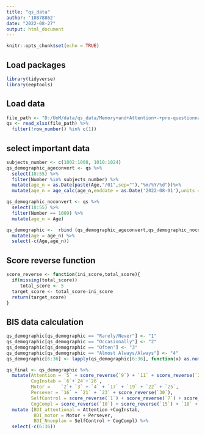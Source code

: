 ```yaml
---
title: "qs_data"
author: '10878862'
date: "2022-08-27"
output: html_document
---
```


```r
knitr::opts_chunk$set(echo = TRUE)
```

## Load packages

```r
library(tidyverse)
library(eeptools)
```

## Load data
```r
file_path <- "D:/UoM/data/qs_data/Memory+and+Attention+-+pre-questionnaire_August+22,+2022_09.05/Memory and Attention - pre-questionnaire_August 22, 2022_09.05.xlsx"
qs <- read_xlsx(file_path) %>%
  filter(!row_number() %in% c(1))
```

## select important data
```r
subjects_number <- c(1002:1008, 1010:1024)
qs_demographic_ageconvert <- qs %>%
  select(18:55) %>%
  filter(Number %in% subjects_number) %>%
  mutate(age_n = as.Date(paste(Age,"/01",sep=""),"%m/%Y/%d"))%>%
  mutate(age_n = age_calc(age_n,enddate = as.Date('2022-08-01'),units = "years"))

qs_demographic_noconvert <- qs %>%
  select(18:55) %>%
  filter(Number == 1009) %>%
  mutate(age_n = Age)

qs_demographic <-  rbind (qs_demographic_ageconvert,qs_demographic_noconvert) %>% 
  mutate(age = age_n) %>%
  select(-c(Age,age_n))

```

## Score reverse function
```r
score_reverse <- function(ini_score,total_score){
  if(missing(total_score))
     total_score <- 5
  target_score <- total_score-ini_score
  return(target_score)
}
```


## BIS data calculation

```r
qs_demographic[qs_demographic == "Rarely/Never"] <- "1"
qs_demographic[qs_demographic == "Occasionally"] <- "2"
qs_demographic[qs_demographic == "Often"] <- "3"
qs_demographic[qs_demographic == "Almost Always/Always"] <- "4"
qs_demographic[6:36] <- lapply(qs_demographic[6:36], function(x) as.numeric(x))

qs_final <- qs_demographic %>% 
  mutate(Attention = `5` + score_reverse(`9`) + `11` + score_reverse(`20`) + `28`,
         CogInstab = `6`+`24`+`26`,
         Motor = 	`2`+ `3` + `4` + `17` + `19` + `22` + `25`,
         Persever = `16` + `21` + `23` + score_reverse(`30`),
         SelfControl = score_reverse(`1`) + score_reverse(`7`) + score_reverse(`8`) + score_reverse(`12`) + score_reverse(`13`) + `14`,
         CogCompl = score_reverse(`10`) + score_reverse(`15`) + `18` + `27` +  score_reverse(`29`)) %>%
  mutate (BDI_attentional = Attention +CogInstab,
          BDI_motor = Motor + Persever,
          BDI_Nnonplan = SelfControl + CogCompl) %>%
  select(-c(6:36))
```

